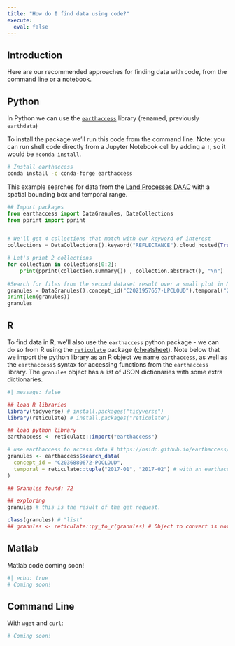 ```yaml
---
title: "How do I find data using code?"
execute:
  eval: false
---
```


## Introduction

Here are our recommended approaches for finding data with code, from the command line or a notebook.

::: {.panel-tabset group="language"}
## Python

In Python we can use the [`earthaccess`](https://nsidc.github.io/earthaccess/) library (renamed, previously `earthdata`)

To install the package we'll run this code from the command line. Note: you can run shell code directly from a Jupyter Notebook cell by adding a `!`, so it would be `!conda install`.

```bash
# Install earthaccess
conda install -c conda-forge earthaccess
```

This example searches for data from the [Land Processes DAAC](https://lpdaac.usgs.gov/) with a spatial bounding box and temporal range. 

```python
## Import packages
from earthaccess import DataGranules, DataCollections
from pprint import pprint 


# We'll get 4 collections that match with our keyword of interest
collections = DataCollections().keyword("REFLECTANCE").cloud_hosted(True).get(4)

# Let's print 2 collections
for collection in collections[0:2]:
    print(pprint(collection.summary()) , collection.abstract(), "\n")
    
#Search for files from the second dataset result over a small plot in Nebraska, USA for two weeks in September 2022
granules = DataGranules().concept_id("C2021957657-LPCLOUD").temporal("2022-09-10","2022-09-24").bounding_box(-101.67271,41.04754,-101.65344,41.06213)
print(len(granules))
granules
```


## R

To find data in R, we'll also use the `earthaccess` python package - we can do so from R using the [`reticulate`](https://rstudio.github.io/reticulate/) package ([cheatsheet](https://www.rstudio.com/resources/cheatsheets/)). Note below that we import the python library as an R object we name `earthaccess`, as well as the `earthaccess$` syntax for accessing functions from the `earthaccess` library. The `granules` object has a list of JSON dictionaries with some extra dictionaries. 

```r
#| message: false

## load R libraries
library(tidyverse) # install.packages("tidyverse") 
library(reticulate) # install.packages("reticulate")

## load python library
earthaccess <- reticulate::import("earthaccess") 

# use earthaccess to access data # https://nsidc.github.io/earthaccess/tutorials/search-granules/
granules <- earthaccess$search_data(
  concept_id = "C2036880672-POCLOUD",
  temporal = reticulate::tuple("2017-01", "2017-02") # with an earthaccess update, this can be simply c() or list()
)

## Granules found: 72

## exploring
granules # this is the result of the get request. 

class(granules) # "list"
## granules <- reticulate::py_to_r(granules) # Object to convert is not a Python object

```

## Matlab

Matlab code coming soon!

```bash
#| echo: true
# Coming soon!
```

## Command Line

With `wget` and `curl`:

```bash
# Coming soon!
```


:::
